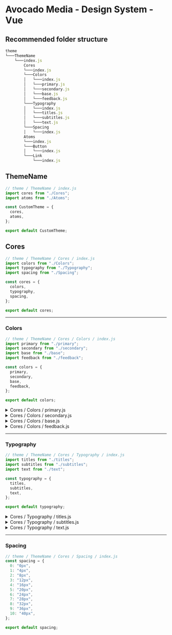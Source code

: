 
<Meta title="Getting started/Theming" />

<style>{``}</style>

# Avocado Media - Design System - Vue

## Recommended folder structure
```js
theme
└───ThemeName
    └───index.js
        Cores
        └───index.js
        └───Colors
        │   └───index.js
        │   └───primary.js
        │   └───secondary.js
        │   └───base.js
        │   └───feedback.js
        └───Typography
        │   └───index.js
        │   └───titles.js
        │   └───subtitles.js
        │   └───text.js
        └───Spacing
        │   └───index.js
        Atoms
        └───index.js
        └───Button
        │   └───index.js
        └───Link
            └───index.js
```

## ThemeName

```js
// theme / ThemeName / index.js
import cores from "./Cores";
import atoms from "./Atoms";

const CustomTheme = {
  cores,
  atoms,
};

export default CustomTheme;
```

## Cores

```js
// theme / ThemeName / Cores / index.js
import colors from "./Colors";
import typography from "./Typography";
import spacing from "./Spacing";

const cores = {
  colors,
  typography,
  spacing,
};

export default cores;

```

---

### Colors

```js
// theme / ThemeName / Cores / Colors / index.js
import primary from "./primary";
import secondary from "./secondary";
import base from "./base";
import feedback from "./feedback";

const colors = {
  primary,
  secondary,
  base,
  feedback,
};

export default colors;

```

<details><summary>Cores / Colors / primary.js</summary>

```js
const primary = {
  navy: "#0A192D",
  "slime-light": "#00DCB9",
  "slime-dark": "#00B699",
};

export default primary;
```
</details>

<details><summary>Cores / Colors / secondary.js</summary>

```js
const secondary = {
  "light-blue": "#D7EBEB",
  mist: "EDF2F2",
};

export default secondary;
```
</details>

<details><summary>Cores / Colors / base.js</summary>

```js
const base = {
  grey: {
    100: "#F5F5F5",
    200: "#EEEEEE",
    300: "#E0E0E0",
    400: "#BDBDBD",
    500: "#9E9E9E",
    600: "#757575",
    700: "#616161",
    800: "#424242",
    900: "#212121",
  },
  white: "#FFFFFF",
};

export default base;
```
</details>

<details><summary>Cores / Colors / feedback.js</summary>

```js
const feedback = {
  success: "#14AD48",
  warning: "#F48A1E",
  error: "#E01447",
};

export default feedback;
```
</details>

---

### Typography

```js
// theme / ThemeName / Cores / Typography / index.js
import titles from "./titles";
import subtitles from "./subtitles";
import text from "./text";

const typography = {
  titles,
  subtitles,
  text,
};

export default typography;
```

<details><summary>Cores / Typography / titles.js</summary>

```js
const titles = {
  huge: {
    desktop: {
      fontSize: "72px",
      fontWeight: "900",
      lineHeight: "80px",
    },
    mobile: {
      fontSize: "56px",
      fontWeight: "900",
      lineHeight: "64px",
    },
  },
  giant: {
    desktop: {
      fontSize: "56px",
      fontWeight: "900",
      lineHeight: "64px",
    },
    mobile: {
      fontSize: "44px",
      fontWeight: "900",
      lineHeight: "50px",
    },
  },
  epic: {
    desktop: {
      fontSize: "44px",
      fontWeight: "700",
      lineHeight: "50px",
    },
    mobile: {
      fontSize: "36px",
      fontWeight: "700",
      lineHeight: "44px",
    },
  },
  large: {
    desktop: {
      fontSize: "36px",
      fontWeight: "700",
      lineHeight: "44px",
    },
    mobile: {
      fontSize: "32px",
      fontWeight: "700",
      lineHeight: "40px",
    },
  },
};

export default titles;
```
</details>

<details><summary>Cores / Typography / subtitles.js</summary>

```jsconst subtitles = {
  medium: {
    desktop: {
      fontSize: "32px",
      fontWeight: "500",
      lineHeight: "40px",
    },
    mobile: {
      fontSize: "28px",
      fontWeight: "500",
      lineHeight: "36px",
    },
  },
  small: {
    desktop: {
      fontSize: "28px",
      fontWeight: "500",
      lineHeight: "36px",
    },
    mobile: {
      fontSize: "24px",
      fontWeight: "500",
      lineHeight: "32px",
    },
  },
  tiny: {
    desktop: {
      fontSize: "24px",
      fontWeight: "500",
      lineHeight: "32px",
    },
    mobile: {
      fontSize: "20px",
      fontWeight: "500",
      lineHeight: "30px",
    },
  },
};

export default subtitles;
```
</details>

<details><summary>Cores / Typography / text.js</summary>

```js
const text = {
  introduction: {
    desktop: {
      fontSize: "20px",
      fontWeight: "400",
      lineHeight: "30px",
    },
    mobile: {
      fontSize: "20px",
      fontWeight: "400",
      lineHeight: "30px",
    },
  },
  highlighted: {
    desktop: {
      fontSize: "18px",
      fontWeight: "700",
      lineHeight: "26px",
    },
    mobile: {
      fontSize: "18px",
      fontWeight: "700",
      lineHeight: "26px",
    },
  },
  "body-light": {
    desktop: {
      fontSize: "16px",
      fontWeight: "300",
      lineHeight: "24px",
    },
    mobile: {
      fontSize: "16px",
      fontWeight: "300",
      lineHeight: "24px",
    },
  },
  "body-regular": {
    desktop: {
      fontSize: "16px",
      fontWeight: "400",
      lineHeight: "24px",
    },
    mobile: {
      fontSize: "16px",
      fontWeight: "400",
      lineHeight: "24px",
    },
  },
  "body-bold": {
    desktop: {
      fontSize: "16px",
      fontWeight: "700",
      lineHeight: "24px",
    },
    mobile: {
      fontSize: "16px",
      fontWeight: "700",
      lineHeight: "24px",
    },
  },
  button: {
    desktop: {
      fontSize: "14px",
      fontWeight: "700",
      lineHeight: "24px",
    },
    mobile: {
      fontSize: "14px",
      fontWeight: "700",
      lineHeight: "24px",
    },
  },
  caption: {
    desktop: {
      fontSize: "14px",
      fontWeight: "400",
      lineHeight: "22px",
    },
    mobile: {
      fontSize: "14px",
      fontWeight: "400",
      lineHeight: "22px",
    },
  },
  mini: {
    desktop: {
      fontSize: "10px",
      fontWeight: "700",
      lineHeight: "18px",
    },
    mobile: {
      fontSize: "10px",
      fontWeight: "700",
      lineHeight: "18px",
    },
  },
};

export default text;
```
</details>

---

### Spacing

```js
// theme / ThemeName / Cores / Spacing / index.js
const spacing = {
  0: "0px",
  1: "4px",
  2: "8px",
  3: "12px",
  4: "16px",
  5: "20px",
  6: "24px",
  7: "28px",
  8: "32px",
  9: "36px",
  10: "40px",
};

export default spacing;

```